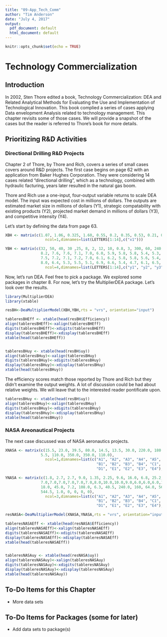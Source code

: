 ```yaml
---
title: "09-App_Tech_Comm"
author: "Tim Anderson"
date: "July 4, 2017"
output:
  pdf_document: default
  html_document: default
---
```


```r
knitr::opts_chunk$set(echo = TRUE)
```

# Technology Commercialization 

## Introduction

In 2002, Sten Thore edited a book, Technology Commercialization:  DEA and Related Analytical Methods for Evaluating the Use and Implementation of Technological Innovation.  This book complied a series of cases applying Data envelopment Analysis related to technology management.  This chapter revisits some of those cases. We will provide a snapshot of the cases but the reader is referred to Thore's book for more details.  

## Prioritizing R&D Activities

### Directional Drilling R&D Projects

Chapter 2 of Thore, by Thore and Rich, covers a series of small cases covers around R&D projects.  The first case begins on page 62 with an application from Baker Hughes Corporation.  They were considering 14 cases related "directional drilling", which as a technology, combined with hydraulic facturing, years later resulted in the natural gas boom.  

Thore and Rich use a one-input, four-output variable returns to scale DEA model.  The input was expected cost in millions of dollars.  The outputs are estimated market size in millions of dollars (Y1), strategic compatability with existing products (Y2), projected market demand in millions of dollars (Y3), and competitive intensity (Y4).  

Let's start by defining the data from page 63.  

```r

XBH <- matrix(c(1.07, 1.06, 0.325, 1.60, 0.55, 0.2, 0.35, 0.53, 0.21, 0.16, 0.07, 1.95, 5.59, 3.10),
                  ncol=1,dimnames=list(LETTERS[1:14],c("x1")))

YBH <- matrix(c(32, 50, 40, 30 ,25, 8, 2, 12, 10, 0.8, 3, 300, 60, 240,
                8.2, 7.6, 7.6, 7.1, 7.0, 6.0, 5.9, 5.8, 5.8, 5.4, 5.3, 6.8, 6.2, 6.2,
                7.5, 7.2, 7.1, 7.2, 7.0, 6.1, 6.2, 5.8, 5.8, 5.6, 5.4, 6.1, 6.9, 6.6,
                8.0, 6.4, 5.3, 5.5, 5.1, 6.9, 6.6, 5.4, 4.7, 6.1, 6.5, 6.4, 6.8, 7.1),
                  ncol=4,dimnames=list(LETTERS[1:14],c("y1", "y2", "y3", "y4")))

```

Now, let's run DEA.  Feel free to pick a package.  We explored some packages in chapter 8.  For now, let's try the MultiplierDEA package.  Let's look over the results.

```r
library(MultiplierDEA)
library(xtable)

resBH<-DeaMultiplierModel(XBH,YBH,rts = "vrs", orientation="input")

tableresBHEff <- xtable(head(resBH$Efficiency))
align(tableresBHEff)<-xalign(tableresBHEff)
digits(tableresBHEff)<-xdigits(tableresBHEff)
display(tableresBHEff)<-xdisplay(tableresBHEff)
xtable(head(tableresBHEff))


tableresBHuy <- xtable(head(resBH$uy))
align(tableresBHuy)<-xalign(tableresBHuy)
digits(tableresBHuy)<-xdigits(tableresBHuy)
display(tableresBHuy)<-xdisplay(tableresBHuy)
xtable(head(tableresBHuy))

```

The efficiency scores match those reported by Thore and Rich but they didn't examine the output weights.  A lot of discussion could be had about relative weights.  We will leave that to the interested reader pontificate upon.

```r

tableresBHuy <- xtable(head(resBH$uy))
align(tableresBHuy)<-xalign(tableresBHuy)
digits(tableresBHuy)<-xdigits(tableresBHuy)
display(tableresBHuy)<-xdisplay(tableresBHuy)
xtable(head(tableresBHuy))

```

### NASA Areonautical Projects 

The next case discussed was of NASA aeronautics projects.  

```r

XNASA <- matrix(c(15.5, 23.0, 39.5, 80.0, 14.5, 13.5, 30.0, 220.0, 180.0, 980.0, 1050.0, 15.0, 40.0,
                5.5, 110.0, 350.0, 350.0, 110.0),
                  ncol=1,dimnames=list(c("A1", "A2", "A3", "A4", "A5", "A6",
                                         "B1", "B2", "B3", "B4", "C1", "C2", "C3",
                                         "D1", "E1", "E2", "E3", "E4"),c("x1")))

YNASA <- matrix(c(1.8, 2.7, 2.7, 9.0, 1.35, 2.25, 9.6, 16.0, 6.8, 25.2, 20.7, 4.5, 19.8, 0.75, 0, 0, 0, 0,
                7.0,7.0,7.0,7.0,7.0,7.0,8.0,10.0,10.0,9.0,6.0,6.0,6.0,10.0,8.0,8.0,8.0,8.0,
                18.0, 45.0, 7.2, 108.0, 6.3, 40.5, 240.0, 160, 64.0, 560.0, 1170.0, 18.0,
                544.5, 1.0, 0, 0, 0, 0),
                  ncol=3,dimnames=list(c("A1", "A2", "A3", "A4", "A5", "A6",
                                         "B1", "B2", "B3", "B4", "C1", "C2", "C3",
                                         "D1", "E1", "E2", "E3", "E4"),c("y1", "y2", "y3")))

```


```r

resNASA<-DeaMultiplierModel(XNASA,YNASA,rts = "vrs", orientation="input")

tableresNASAEff <- xtable(head(resNASA$Efficiency))
align(tableresNASAEff)<-xalign(tableresNASAEff)
digits(tableresNASAEff)<-xdigits(tableresNASAEff)
display(tableresNASAEff)<-xdisplay(tableresNASAEff)
xtable(head(tableresNASAEff))


tableresNASAuy <- xtable(head(resNASA$uy))
align(tableresNASAuy)<-xalign(tableresNASAuy)
digits(tableresNASAuy)<-xdigits(tableresNASAuy)
display(tableresNASAuy)<-xdisplay(tableresNASAuy)
xtable(head(tableresNASAuy))

```


## To-Do Items for this Chapter
* More data sets

## To-Do Items for Packages (some for later)
* Add data sets to package(s)